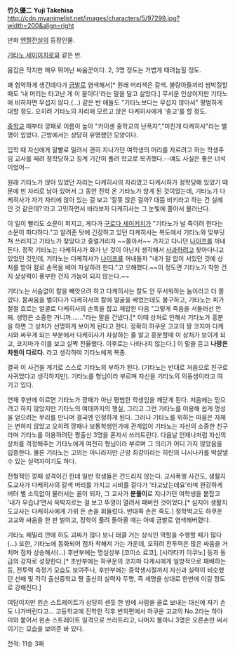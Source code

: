 '''竹久優二'''
'''Yuji Takehisa'''
http://cdn.myanimelist.net/images/characters/5/97299.jpg?width=200&align=right

만화 [[엔젤전설]]의 등장인물.

[[기타노 세이이치로]]와 같은 반.

몸집은 작지만 매우 뛰어난 싸움꾼이다. 2, 3명 정도는 가볍게 때려눕힐 정도.

꽤 험악하게 생긴데다가 [[금발]]로 염색해서[* 원래 머리색은 갈색. 불량아들끼리 쌈박질할때도 '내 머리는 타고난 게 이 꼴이다'라는 말을 달고 살았다.] 무서운 인상이지만 기타노에 비하자면 무섭지 않다.(…) 같은 반 애들도 "기타노보다는 무섭지 않아서" 평범하게 대할 정도. 오히려 기타노의 자리에 모르고 앉은 다케히사에게 '충고'를 할 정도.

[[중학교]] 때부터 깡패로 이름이 높아 "카이센 중학교의 난폭자","미친개 다케히사"라는 별명이 있었다. 근방에서는 상당히 유명했던 모양이다.

입학 때 자신에게 말빨로 밀려서 괜히 지나가던 여학생의 머리를 자르려고 하는 학생주임 교사를 때려 정학당하고 징계 기간이 풀려 학교로 복귀했다.--얘도 사실은 좋은 녀석이었어--

원래 기타노가 앉아 있었던 자리는 다케히사의 자리였고 다케시하가 정학당해 있었기 때문에 빈 자리로 남아 있어서 그 동안 전학 온 기타노가 앉게 된 것이었는데, 기타노가 다케히사가 자기 자리에 앉아 있는 걸 보고 '잘못 앉은 걸까? 대뜸 비키라고 하는 건 실례인 것 같은데?'라고 고민하면서 바라보자 다케히사는 그 눈빛에 쫄아서 물러난다.

이 일이 빨리도 소문이 퍼지고, 게다가 [[구로다 세이키치]]가 "기타노가 널 죽이려 한다는 소문이 파다하다."고 알려준 탓에 긴장하고 있던 다케히사는 복도에서 기타노와 맞부딧쳐 쓰러지고 기타노가 찾았다고 중얼거리자 ~~쫄아서~~ 가지고 다니던 [[나이프]]를 꺼내든다. 정작 기타노는 다케히사가 화가 난 것이 아닌지 생각해서 [[사과]]하려고 찾아다니고 있었던 것인데, 기타노는 다케히사가 [[나이프]]를 꺼내들자 "내가 말 없이 서있던 것에 상처를 받아 칼로 손목을 베어 자살하려 한다."고 오해했다.~~이 정도면 기타노가 착한 건지 상상력이 풍부한 건지 가늠이 되지 않는다.~~

기타노는 서슴없이 칼을 빼앗으려 하고 다케히사는 칼도 안 무서워하는 놈이라고 더 쫄았다. 몸싸움을 벌이다가 다케히사의 칼에 얼굴을 베었는데도 불구하고, 기타노는 피가 철철 흐르는 얼굴로 다케히사의 손목을 잡고 제압한 다음 "그렇게 죽음을 서둘러선 안돼. 생명은 소중한 거니까……."라는 말을 건냈다.[* 이때 상처로 인해서 기타노가 흥분을 하면 그 상처가 선명하게 보이게 된다고 한다. 정확히 하쿠운 고교의 짱 코지마 다케시와 싸우게 되는 부분에서 다케히사가 자살하는 줄 알고 흥분할때 이 상처가 보이게 되고, 코지마가 이를 보고 살짝 전율했다. 이후로는 나타나지 않는다.] 이 말을 듣고 '''나랑은 차원이 다르다.''' 라고 생각하여 기타노에게 복종.

결국 이 사건을 계기로 스스로 기타노의 부하가 된다. (기타노는 반대로 처음으로 친구로 사귀었다고 생각하지만). 기타노를 형님이라 부르며 자신을 기타노의 의동생이라고 여기고 있다.

연재 후반에 이르면 기타노가 깡패가 아닌 평범한 학생임을 깨닫게 된다. 처음에는 믿으려고 하지 않았지만 기타노의 여태까지의 행실, 그리고 그런 가타노를 이용해 쉽게 명성을 얻으려는 무리를 만나며 결국엔 인정하게 된다. 그러나 기타노를 위하는 마음은 자체는 변하지 않았고 오히려 깡패나 보통학생인가에 관계없이 기타노는 자신의 소중한 친구라며 기타노를 이용하려던 짱출신 3명을 혼자서 쓰러트린다. 다음날 언제나처럼 자신의 상처를 걱정해주는 기타노에게 여전히 형님이라 부르며 그 의리가 어디 가지 않았음을 입증한다. 물론 기타노는 고의는 아니라지만 근방 최강이라는 히린의 니시나카를 박살낼 수 있는 실력자이기도 하다.

전형적인 깡패 성격이긴 한데 일반 학생들은 건드리지 않는다. 교사폭행 사건도, 생활지도교사가 다케히사의 갈색 머리를 가지고 시비를 걸다가 '타고났는데요'라며 완강하게 버텨 별 소득없이 물러서는 꼴이 되자, 그 교사가 '''분풀이'''로 지나가던 여학생을 붙잡고 '내가 우습냐'면서 윽박지르는 걸 보고 뚜껑이 열려서 패버린 것이었다.[* 심지어 생활지도교사는 다케히사에게 가위 든 손을 휘둘렀다. 반대쪽 손은 죽도.] 정학먹고도 하쿠운 고교와 싸움을 한 판 벌이고, 정학이 풀려 돌아올 때는 아예 금발로 염색해버렸다.

기타노 패밀리 안에 하도 괴짜가 많다 보니 태클 거는 상식인 역할을 수행할 때가 많다(...) 또한, 기타노에 동화되어 점차 착해져 가는 가운데, 오히려 전투력은 많은 싸움을 거치며 점차 상승해서(...) 후반부에는 명실상부 [코이소 료코], [시라타키 이쿠노] 등과 동급의 강자로 성장한다.[* 초반부에는 하쿠운의 코지마 다케시에게 일방적으로 패배하는 등, 전투력 측정기 모습도 보여주나, 후반부에는 중학생시절까지 자신과 실력이 비슷했던 선배 및 각각 출신중학교 짱 출신의 실력자 두명, 즉 세명을 상대로 한번에 이길 정도로 강해진다.] 

여담이지만 왼손 스트레이트가 상당히 센듯 한 방에 사람을 골로 보내는 대신에 자기 손도 나가버린다고... 고등학교에 진학한 직후 번외편에서 하쿠운 고교의 No.2라는 하야미와 붙어서 왼손 스트레이트 일격으로 쓰러트리고, 나머지 똘마니 3명은 오른손만 써서 이기는 모습을 보여준 바 있다. 

전적: 11승 3패
